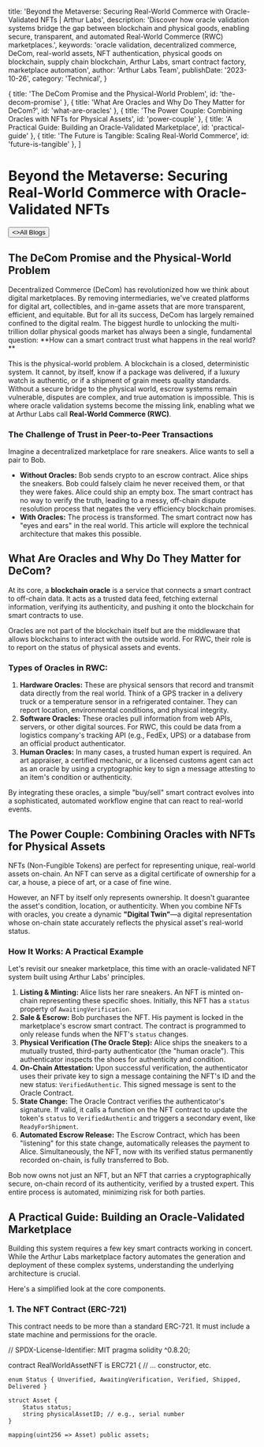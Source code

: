 
  title: 'Beyond the Metaverse: Securing Real-World Commerce with Oracle-Validated NFTs | Arthur Labs',
  description: 'Discover how oracle validation systems bridge the gap between blockchain and physical goods, enabling secure, transparent, and automated Real-World Commerce (RWC) marketplaces.',
  keywords: 'oracle validation, decentralized commerce, DeCom, real-world assets, NFT authentication, physical goods on blockchain, supply chain blockchain, Arthur Labs, smart contract factory, marketplace automation',
  author: 'Arthur Labs Team',
  publishDate: '2023-10-26',
  category: 'Technical',
}

  { title: 'The DeCom Promise and the Physical-World Problem', id: 'the-decom-promise' },
  { title: 'What Are Oracles and Why Do They Matter for DeCom?', id: 'what-are-oracles' },
  { title: 'The Power Couple: Combining Oracles with NFTs for Physical Assets', id: 'power-couple' },
  { title: 'A Practical Guide: Building an Oracle-Validated Marketplace', id: 'practical-guide' },
  { title: 'The Future is Tangible: Scaling Real-World Commerce', id: 'future-is-tangible' },
]

<HeroPattern />

# Beyond the Metaverse: Securing Real-World Commerce with Oracle-Validated NFTs

<div className="not-prose mt-6 mb-16 flex gap-3">
  <Button href="/blogs" arrow="left">
    <>All Blogs</>
  </Button>
</div>

<h2 id="the-decom-promise">The DeCom Promise and the Physical-World Problem</h2>

<div className="lead">
Decentralized Commerce (DeCom) has revolutionized how we think about digital marketplaces. By removing intermediaries, we've created platforms for digital art, collectibles, and in-game assets that are more transparent, efficient, and equitable. But for all its success, DeCom has largely remained confined to the digital realm. The biggest hurdle to unlocking the multi-trillion dollar physical goods market has always been a single, fundamental question: **How can a smart contract trust what happens in the real world?**
</div>

This is the physical-world problem. A blockchain is a closed, deterministic system. It cannot, by itself, know if a package was delivered, if a luxury watch is authentic, or if a shipment of grain meets quality standards. Without a secure bridge to the physical world, escrow systems remain vulnerable, disputes are complex, and true automation is impossible. This is where oracle validation systems become the missing link, enabling what we at Arthur Labs call **Real-World Commerce (RWC)**.

### The Challenge of Trust in Peer-to-Peer Transactions

Imagine a decentralized marketplace for rare sneakers. Alice wants to sell a pair to Bob.
- **Without Oracles:** Bob sends crypto to an escrow contract. Alice ships the sneakers. Bob could falsely claim he never received them, or that they were fakes. Alice could ship an empty box. The smart contract has no way to verify the truth, leading to a messy, off-chain dispute resolution process that negates the very efficiency blockchain promises.
- **With Oracles:** The process is transformed. The smart contract now has "eyes and ears" in the real world. This article will explore the technical architecture that makes this possible.

<h2 id="what-are-oracles">What Are Oracles and Why Do They Matter for DeCom?</h2>

At its core, a **blockchain oracle** is a service that connects a smart contract to off-chain data. It acts as a trusted data feed, fetching external information, verifying its authenticity, and pushing it onto the blockchain for smart contracts to use.

Oracles are not part of the blockchain itself but are the middleware that allows blockchains to interact with the outside world. For RWC, their role is to report on the status of physical assets and events.

### Types of Oracles in RWC:

1.  **Hardware Oracles:** These are physical sensors that record and transmit data directly from the real world. Think of a GPS tracker in a delivery truck or a temperature sensor in a refrigerated container. They can report location, environmental conditions, and physical integrity.
2.  **Software Oracles:** These oracles pull information from web APIs, servers, or other digital sources. For RWC, this could be data from a logistics company's tracking API (e.g., FedEx, UPS) or a database from an official product authenticator.
3.  **Human Oracles:** In many cases, a trusted human expert is required. An art appraiser, a certified mechanic, or a licensed customs agent can act as an oracle by using a cryptographic key to sign a message attesting to an item's condition or authenticity.

By integrating these oracles, a simple "buy/sell" smart contract evolves into a sophisticated, automated workflow engine that can react to real-world events.

<h2 id="power-couple">The Power Couple: Combining Oracles with NFTs for Physical Assets</h2>

NFTs (Non-Fungible Tokens) are perfect for representing unique, real-world assets on-chain. An NFT can serve as a digital certificate of ownership for a car, a house, a piece of art, or a case of fine wine.

However, an NFT by itself only represents ownership. It doesn't guarantee the asset's condition, location, or authenticity. When you combine NFTs with oracles, you create a dynamic **"Digital Twin"**—a digital representation whose on-chain state accurately reflects the physical asset's real-world status.

### How It Works: A Practical Example

Let's revisit our sneaker marketplace, this time with an oracle-validated NFT system built using Arthur Labs' principles.

1.  **Listing & Minting:** Alice lists her rare sneakers. An NFT is minted on-chain representing these specific shoes. Initially, this NFT has a `status` property of `AwaitingVerification`.
2.  **Sale & Escrow:** Bob purchases the NFT. His payment is locked in the marketplace's escrow smart contract. The contract is programmed to only release funds when the NFT's `status` changes.
3.  **Physical Verification (The Oracle Step):** Alice ships the sneakers to a mutually trusted, third-party authenticator (the "human oracle"). This authenticator inspects the shoes for authenticity and condition.
4.  **On-Chain Attestation:** Upon successful verification, the authenticator uses their private key to sign a message containing the NFT's ID and the new status: `VerifiedAuthentic`. This signed message is sent to the Oracle Contract.
5.  **State Change:** The Oracle Contract verifies the authenticator's signature. If valid, it calls a function on the NFT contract to update the token's `status` to `VerifiedAuthentic` and triggers a secondary event, like `ReadyForShipment`.
6.  **Automated Escrow Release:** The Escrow Contract, which has been "listening" for this state change, automatically releases the payment to Alice. Simultaneously, the NFT, now with its verified status permanently recorded on-chain, is fully transferred to Bob.

Bob now owns not just an NFT, but an NFT that carries a cryptographically secure, on-chain record of its authenticity, verified by a trusted expert. This entire process is automated, minimizing risk for both parties.

<h2 id="practical-guide">A Practical Guide: Building an Oracle-Validated Marketplace</h2>

Building this system requires a few key smart contracts working in concert. While the Arthur Labs marketplace factory automates the generation and deployment of these complex systems, understanding the underlying architecture is crucial.

Here's a simplified look at the core components.

### 1. The NFT Contract (ERC-721)

This contract needs to be more than a standard ERC-721. It must include a state machine and permissions for the oracle.


// SPDX-License-Identifier: MIT
pragma solidity ^0.8.20;


contract RealWorldAssetNFT is ERC721 {
    // ... constructor, etc.

    enum Status { Unverified, AwaitingVerification, Verified, Shipped, Delivered }

    struct Asset {
        Status status;
        string physicalAssetID; // e.g., serial number
    }

    mapping(uint256 => Asset) public assets;


<div className="mt-16"><Socials /></div>